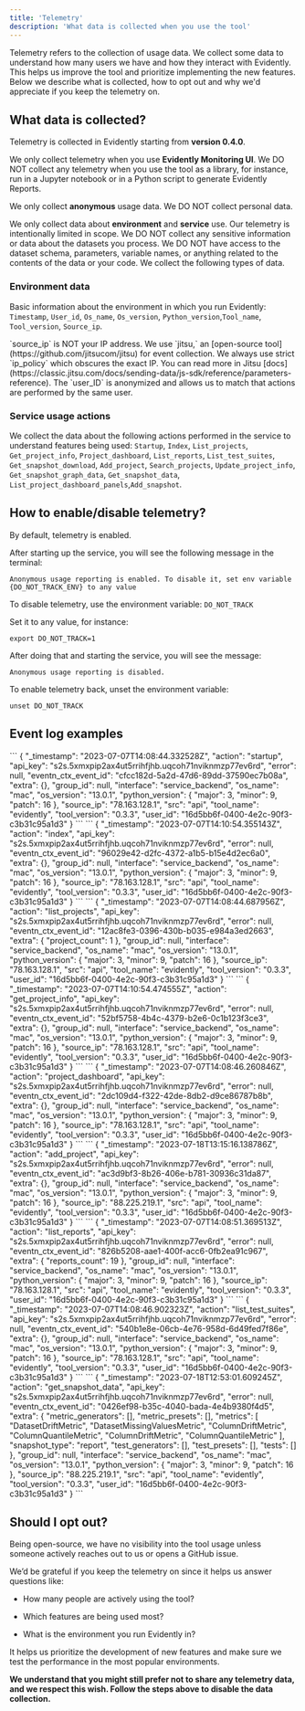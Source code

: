 ```yaml
---
title: 'Telemetry'
description: 'What data is collected when you use the tool'
---
```


Telemetry refers to the collection of usage data. We collect some data to understand how many users we have and how they interact with Evidently. This helps us improve the tool and prioritize implementing the new features. Below we describe what is collected, how to opt out and why we'd appreciate if you keep the telemetry on.

## **What data is collected?**

Telemetry is collected in Evidently starting from **version 0.4.0**.

We only collect telemetry when you use **Evidently Monitoring UI**. We DO NOT collect any telemetry when you use the tool as a library, for instance, run in a Jupyter notebook or in a Python script to generate Evidently Reports.

We only collect **anonymous** usage data. We DO NOT collect personal data.

We only collect data about **environment** and **service** use. Our telemetry is intentionally limited in scope. We DO NOT collect any sensitive information or data about the datasets you process. We DO NOT have access to the dataset schema, parameters, variable names, or anything related to the contents of the data or your code. We collect the following types of data.

### Environment data

Basic information about the environment in which you run Evidently: `Timestamp`, `User_id`, `Os_name`, `Os_version`, `Python_version`,`Tool_name`, `Tool_version`, `Source_ip`.

<Info>
  `source_ip` is NOT your IP address. We use `jitsu,` an [open-source tool](https://github.com/jitsucom/jitsu) for event collection. We always use strict `ip_policy` which obscures the exact IP. You can read more in Jitsu [docs](https://classic.jitsu.com/docs/sending-data/js-sdk/reference/parameters-reference).
</Info>

<Info>
  The `user_ID` is anonymized and allows us to match that actions are performed by the same user.
</Info>

### Service usage actions

We collect the data about the following actions performed in the service to understand features being used: `Startup`, `Index`, `List_projects`, `Get_project_info`, `Project_dashboard`, `List_reports`, `List_test_suites`, `Get_snapshot_download`, `Add_project`, `Search_projects`, `Update_project_info`, `Get_snapshot_graph_data`, `Get_snapshot_data`, `List_project_dashboard_panels`,`Add_snapshot`.

## How to enable/disable telemetry?

By default, telemetry is enabled.

After starting up the service, you will see the following message in the terminal:

```
Anonymous usage reporting is enabled. To disable it, set env variable {DO_NOT_TRACK_ENV} to any value
```

To disable telemetry, use the environment variable: `DO_NOT_TRACK`

Set it to any value, for instance:

```
export DO_NOT_TRACK=1
```

After doing that and starting the service, you will see the message:

```
Anonymous usage reporting is disabled.
```

To enable telemetry back, unset the environment variable:

```
unset DO_NOT_TRACK
```

## Event log examples

<AccordionGroup>
  <Accordion title="Action: startup">
    ```
    {
    "_timestamp": "2023-07-07T14:08:44.332528Z",
    "action": "startup",
    "api_key": "s2s.5xmxpip2ax4ut5rrihfjhb.uqcoh71nviknmzp77ev6rd",
    "error": null,
    "eventn_ctx_event_id": "cfcc182d-5a2d-47d6-89dd-37590ec7b08a",
    "extra": {},
    "group_id": null,
    "interface": "service_backend",
    "os_name": "mac",
    "os_version": "13.0.1",
    "python_version": {
      "major": 3,
      "minor": 9,
      "patch": 16
    },
    "source_ip": "78.163.128.1",
    "src": "api",
    "tool_name": "evidently",
    "tool_version": "0.3.3",
    "user_id": "16d5bb6f-0400-4e2c-90f3-c3b31c95a1d3"
    }
    ```
  </Accordion>

  <Accordion title="Action: index">
    ```
    {
    "_timestamp": "2023-07-07T14:10:54.355143Z",
    "action": "index",
    "api_key": "s2s.5xmxpip2ax4ut5rrihfjhb.uqcoh71nviknmzp77ev6rd",
    "error": null,
    "eventn_ctx_event_id": "96029e42-d2fc-4372-a1b5-b15e4d2ec6a0",
    "extra": {},
    "group_id": null,
    "interface": "service_backend",
    "os_name": "mac",
    "os_version": "13.0.1",
    "python_version": {
    "major": 3,
    "minor": 9,
    "patch": 16
    },
    "source_ip": "78.163.128.1",
    "src": "api",
    "tool_name": "evidently",
    "tool_version": "0.3.3",
    "user_id": "16d5bb6f-0400-4e2c-90f3-c3b31c95a1d3"
    }
    ```
  </Accordion>

  <Accordion title="Action: list_projects">
    ```
    {
      "_timestamp": "2023-07-07T14:08:44.687956Z",
      "action": "list_projects",
      "api_key": "s2s.5xmxpip2ax4ut5rrihfjhb.uqcoh71nviknmzp77ev6rd",
      "error": null,
      "eventn_ctx_event_id": "12ac8fe3-0396-430b-b035-e984a3ed2663",
      "extra": {
        "project_count": 1
      },
      "group_id": null,
      "interface": "service_backend",
      "os_name": "mac",
      "os_version": "13.0.1",
      "python_version": {
        "major": 3,
        "minor": 9,
        "patch": 16
      },
      "source_ip": "78.163.128.1",
      "src": "api",
      "tool_name": "evidently",
      "tool_version": "0.3.3",
      "user_id": "16d5bb6f-0400-4e2c-90f3-c3b31c95a1d3"
    }
    ```
  </Accordion>

  <Accordion title="Action: get_project_info">
    ```
    {
    "_timestamp": "2023-07-07T14:10:54.474555Z",
    "action": "get_project_info",
    "api_key": "s2s.5xmxpip2ax4ut5rrihfjhb.uqcoh71nviknmzp77ev6rd",
    "error": null,
    "eventn_ctx_event_id": "52bf5758-4b4c-4379-b2e6-0c1b123f3ce3",
    "extra": {},
    "group_id": null,
    "interface": "service_backend",
    "os_name": "mac",
    "os_version": "13.0.1",
    "python_version": {
     "major": 3,
     "minor": 9,
     "patch": 16
    },
    "source_ip": "78.163.128.1",
    "src": "api",
    "tool_name": "evidently",
    "tool_version": "0.3.3",
    "user_id": "16d5bb6f-0400-4e2c-90f3-c3b31c95a1d3"
    }
    ```
  </Accordion>

  <Accordion title="Action: project_dashboard">
    ```
    {
    "_timestamp": "2023-07-07T14:08:46.260846Z",
    "action": "project_dashboard",
    "api_key": "s2s.5xmxpip2ax4ut5rrihfjhb.uqcoh71nviknmzp77ev6rd",
    "error": null,
    "eventn_ctx_event_id": "2dc109d4-f322-42de-8db2-d9ce86787b8b",
    "extra": {},
    "group_id": null,
    "interface": "service_backend",
    "os_name": "mac",
    "os_version": "13.0.1",
    "python_version": {
      "major": 3,
      "minor": 9,
      "patch": 16
    },
    "source_ip": "78.163.128.1",
    "src": "api",
    "tool_name": "evidently",
    "tool_version": "0.3.3",
    "user_id": "16d5bb6f-0400-4e2c-90f3-c3b31c95a1d3"
    }
    ```
  </Accordion>

  <Accordion title="Action: add_project">
    ```
    {
    "_timestamp": "2023-07-18T13:15:16.138786Z",
    "action": "add_project",
    "api_key": "s2s.5xmxpip2ax4ut5rrihfjhb.uqcoh71nviknmzp77ev6rd",
    "error": null,
    "eventn_ctx_event_id": "ac3d9bf3-8b26-406e-b781-30936c31da87",
    "extra": {},
    "group_id": null,
    "interface": "service_backend",
    "os_name": "mac",
    "os_version": "13.0.1",
    "python_version": {
     "major": 3,
     "minor": 9,
     "patch": 16
    },
    "source_ip": "88.225.219.1",
    "src": "api",
    "tool_name": "evidently",
    "tool_version": "0.3.3",
    "user_id": "16d5bb6f-0400-4e2c-90f3-c3b31c95a1d3"
    }
    ```
  </Accordion>

  <Accordion title="Action: list_reports">
    ```
    {
      "_timestamp": "2023-07-07T14:08:51.369513Z",
      "action": "list_reports",
      "api_key": "s2s.5xmxpip2ax4ut5rrihfjhb.uqcoh71nviknmzp77ev6rd",
      "error": null,
      "eventn_ctx_event_id": "826b5208-aae1-400f-acc6-0fb2ea91c967",
      "extra": {
        "reports_count": 19
      },
      "group_id": null,
      "interface": "service_backend",
      "os_name": "mac",
      "os_version": "13.0.1",
      "python_version": {
        "major": 3,
        "minor": 9,
        "patch": 16
      },
      "source_ip": "78.163.128.1",
      "src": "api",
      "tool_name": "evidently",
      "tool_version": "0.3.3",
      "user_id": "16d5bb6f-0400-4e2c-90f3-c3b31c95a1d3"
    }
    ```
  </Accordion>

  <Accordion title="Action: list_test_suite">
    ```
    {
      "_timestamp": "2023-07-07T14:08:46.902323Z",
      "action": "list_test_suites",
      "api_key": "s2s.5xmxpip2ax4ut5rrihfjhb.uqcoh71nviknmzp77ev6rd",
      "error": null,
      "eventn_ctx_event_id": "540b1e8e-06cb-4e76-958d-6d49fed7f86e",
      "extra": {},
      "group_id": null,
      "interface": "service_backend",
      "os_name": "mac",
      "os_version": "13.0.1",
      "python_version": {
        "major": 3,
        "minor": 9,
        "patch": 16
      },
      "source_ip": "78.163.128.1",
      "src": "api",
      "tool_name": "evidently",
      "tool_version": "0.3.3",
      "user_id": "16d5bb6f-0400-4e2c-90f3-c3b31c95a1d3"
    }
    ```
  </Accordion>

  <Accordion title="Action: get_snapshot_data">
    ```
    {
      "_timestamp": "2023-07-18T12:53:01.609245Z",
      "action": "get_snapshot_data",
      "api_key": "s2s.5xmxpip2ax4ut5rrihfjhb.uqcoh71nviknmzp77ev6rd",
      "error": null,
      "eventn_ctx_event_id": "0426ef98-b35c-4040-bada-4e4b9380f4d5",
      "extra": {
        "metric_generators": [],
        "metric_presets": [],
        "metrics": [
          "DatasetDriftMetric",
          "DatasetMissingValuesMetric",
          "ColumnDriftMetric",
          "ColumnQuantileMetric",
          "ColumnDriftMetric",
          "ColumnQuantileMetric"
        ],
        "snapshot_type": "report",
        "test_generators": [],
        "test_presets": [],
        "tests": []
      },
      "group_id": null,
      "interface": "service_backend",
      "os_name": "mac",
      "os_version": "13.0.1",
      "python_version": {
        "major": 3,
        "minor": 9,
        "patch": 16
      },
      "source_ip": "88.225.219.1",
      "src": "api",
      "tool_name": "evidently",
      "tool_version": "0.3.3",
      "user_id": "16d5bb6f-0400-4e2c-90f3-c3b31c95a1d3"
    }
    ```
  </Accordion>
</AccordionGroup>

## **Should I opt out?**

Being open-source, we have no visibility into the tool usage unless someone actively reaches out to us or opens a GitHub issue.

We’d be grateful if you keep the telemetry on since it helps us answer questions like:

* How many people are actively using the tool?

* Which features are being used most?

* What is the environment you run Evidently in?

It helps us prioritize the development of new features and make sure we test the performance in the most popular environments.

**We understand that you might still prefer not to share any telemetry data, and we respect this wish. Follow the steps above to disable the data collection.**